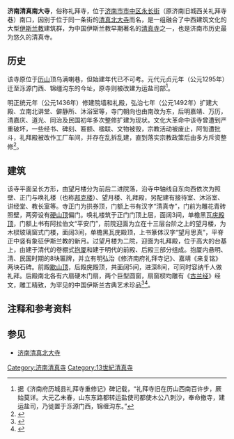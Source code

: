 {{文物保护单位
| 级别 = 省级
| 省区市 = 山东省
| 图片 = [[File:The_South_Mosque_of_Jinan_2009-03.JPG|180px]]<br><small>济南清真南大寺邦克楼</small>
| 名称 = 济南南大寺
| 编号 = 2-70
| 分类 = 古建筑及历史纪念建筑
| 时代 = 明至清
| 所在 = [[济南市|济南市]][[市中区_(济南市)|市中区]]
| 登录 = 1992年
}}

'''济南清真南大寺'''，俗称礼拜寺，位于[[济南市|济南市]][[市中区_(济南市)|市中区]][[永长街|永长街]]（原济南旧城西关礼拜寺巷）南口，因别于位于同一条街的[[济南清真北大寺|清真北大寺]]而名，是一组融合了中西建筑文化的大型[[伊斯兰教|伊斯兰教]]建筑群，为中国伊斯兰教早期著名的[[清真寺|清真寺]]之一，也是济南市历史最为悠久的清真寺。

== 历史 ==

该寺原位于[[千佛山|历山]]顶乌满喇巷，但始建年代已不可考。元代元贞元年（公元1295年）迁至泺源门西、锦缰沟东的今址，原寺则被改建为运盐司部<ref>据《济南府历城县礼拜寺重修记》碑记载，“礼拜寺旧在历山西南百许步，厥始莫详。大元乙未春，山东东路都转运盐使司都使木公八刺沙，奉命撤寺，建运盐司，乃徙置于泺源门西，锦缠沟东。”</ref>。

明正统元年（公元1436年）修建院墙和礼殿，弘治七年（公元1492年）扩建大殿、立南北讲堂、僻静所、沐浴室等，寺门朝向也由南改为东，后明嘉靖、万历，清嘉庆、道光、同治及民国初年多次整修扩建为现状。文化大革命中该寺曾遭到严重破坏，一些经书、碑刻、匾额、楹联、文物被毁，宗教活动被废止，阿訇遭批斗，礼拜殿被改作工厂车间，并存在乱拆乱建，直到落实宗教政策后由多方斥资整修<ref>{{cite web|url=http://www.qlwb.com.cn/display.asp?id=99933|title=《有710年历史的南大寺》|accessdate=2009-09-28|work=丁文方、马寿慈|publisher=齐鲁晚报}}{{dead link|date=2018年3月 |bot=InternetArchiveBot |fix-attempted=yes }}</ref>。

== 建筑 ==

该寺平面呈长方形，由望月楼分为前后二进院落，沿寺中轴线自东向西依次为照壁、正门与唤礼楼（也称[[邦克楼|邦克楼]]）、望月楼、礼拜殿，另配建有接待室、沐浴室、讲经堂、教长室等。寺正门为拱券顶，门额上书有汉字“清真寺”，门前为雕花青砖照壁，两旁设有[[硬山顶|硬山顶]]偏门。唤礼楼筑于正门门顶上层，面阔3间，单檐黑瓦[[庑殿顶|庑殿顶]]，门额上书有阿拉伯文“平安门”，前院迎面为立在十三层台阶之上的望月楼，为木棂玻璃窗式门楼，面阔3间，单檐黑瓦庑殿顶，上书篆体汉字“望月思真”，平脊正中竖有象征伊斯兰教的新月。过望月楼为二院，迎面为礼拜殿，位于高大的台基上，由建于清代的卷棚式[[抱厦|抱厦]]和建于明代的前殿、后殿三部分组成。抱厦内悬明、清、民国时期的8块匾牌，并立有明弘治《修济南府礼拜寺记》、嘉靖《来复铭》两块石碑。前殿[[歇山顶|歇山顶]]，后殿庑殿顶，共面阔5间，进深8间，可同时容纳千人做礼拜。后殿南北各有六扇硬木门扇，两个巨型圆窗，扇窗棂均雕有《[[古兰经|古兰经]]》经文，雕工精致，为罕见的中国伊斯兰古典艺术珍品<ref>{{cite web|url=http://www.norislam.com/?viewnews-7082|title=《济南清真南大寺》|accessdate=2009-09-28|work=|publisher=中国伊斯兰教百科全书|archive-date=2019-08-13|archive-url=https://web.archive.org/web/20190813234922/http://www.norislam.com/?viewnews-7082|dead-url=no}}</ref><ref>{{cite web|url=http://www.jinan.gov.cn/art/2005/8/26/art_766_85182.html|title=《清真南大寺》|accessdate=2009-09-28|work=|publisher=济南市政府网|deadurl=yes|archiveurl=https://web.archive.org/web/20091013133259/http://www.jinan.gov.cn/art/2005/8/26/art_766_85182.html|archivedate=2009-10-13}}</ref>。

==注释和参考资料==
{{reflist|2}}
== 参见 ==
*[[济南清真北大寺|济南清真北大寺]]
{{济南市境内的山东省文物保护单位}}
[[Category:济南清真寺|Category:济南清真寺]]
[[Category:13世紀清真寺|Category:13世紀清真寺]]
